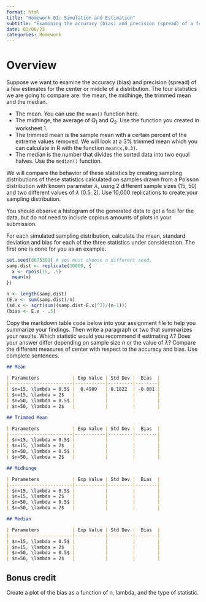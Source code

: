 ```yaml
---
format: html
title: "Homework 01: Simulation and Estimation"
subtitle: "Examining the accuracy (bias) and precision (spread) of a few measures of center."
date: 02/06/23
categories: Homework
---
```


# Overview

Suppose we want to examine the accuracy (bias) and precision (spread) of a few estimates for the center or middle of a distribution. The four statistics we are going to compare are: the mean, the midhinge, the trimmed mean and the median.


-   The mean. You can use the `mean()` function here.  
-   The midhinge, the average of $Q_{1}$ and $Q_{3}$. Use the function you created in worksheet 1. 
-   The trimmed mean is the sample mean with a certain percent of the extreme values removed. We will look at a 3% trimmed mean which you can calculate in R with the function `mean(x,0.3)`.
-   The median is the number that divides the sorted data into two equal halves. Use the `median()` function. 

We will compare the behavior of these statistics by creating sampling distributions of these statistics calculated on samples drawn from a Poisson distribution with known parameter $\lambda$, using 2 different sample sizes (15, 50) and two different values of $\lambda$ (0.5, 2). Use 10,000 replications to create your sampling distribution. 

You should observe a histogram of the generated data to get a feel for the data, but do not need to include copious amounts of plots in your submission. 

For each simulated sampling distribution, calculate the mean, standard deviation and bias for each of the three statistics under consideration. The first one is done for you as an example. 

```r
set.seed(8675309) # you must choose a different seed. 
samp.dist <- replicate(10000, {
  x <- rpois(15, .5)
  mean(x)
})

n <- length(samp.dist)
(E.x <- sum(samp.dist)/n)
(sd.x <- sqrt(sum((samp.dist-E.x)^2)/(n-1)))
(bias <- E.x - .5)
```


Copy the markdown table code below into your assignment file to help you summarize your findings. Then write a paragraph or two that summarizes your results. Which statistic would you recommend if estimating $\lambda$? Does your answer differ depending on sample size $n$ or the value of $\lambda$? Compare the different measures of center with respect to the accuracy and bias. Use complete sentences.

```md
## Mean

| Parameters            | Exp Value | Std Dev |  Bias  |
|-----------------------|-----------|---------|--------|
| $n=15, \lambda = 0.5$ |  0.4989   | 0.1822  | -0.001 |
| $n=15, \lambda = 2$   |           |         |        |
| $n=50, \lambda = 0.5$ |           |         |        |
| $n=50, \lambda = 2$   |           |         |        |

## Trimmed Mean

| Parameters            | Exp Value | Std Dev |  Bias  |
|-----------------------|-----------|---------|--------|
| $n=15, \lambda = 0.5$ |           |         |        |
| $n=15, \lambda = 2$   |           |         |        |
| $n=50, \lambda = 0.5$ |           |         |        |
| $n=50, \lambda = 2$   |           |         |        |

## Midhinge

| Parameters            | Exp Value | Std Dev |  Bias  |
|-----------------------|-----------|---------|--------|
| $n=15, \lambda = 0.5$ |           |         |        |
| $n=15, \lambda = 2$   |           |         |        |
| $n=50, \lambda = 0.5$ |           |         |        |
| $n=50, \lambda = 2$   |           |         |        |

## Median

| Parameters            | Exp Value | Std Dev |  Bias  |
|-----------------------|-----------|---------|--------|
| $n=15, \lambda = 0.5$ |           |         |        |
| $n=15, \lambda = 2$   |           |         |        |
| $n=50, \lambda = 0.5$ |           |         |        |
| $n=50, \lambda = 2$   |           |         |        |
```

## Bonus credit
Create a plot of the bias as a function of n, lambda, and the type of statistic. 
